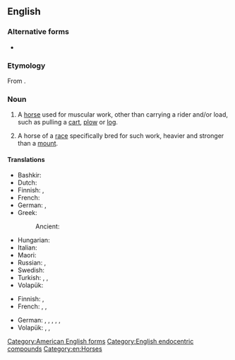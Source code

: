 ==English==
{{wikipedia}}

===Alternative forms===
* {{alt|en|draught horse||British spelling}}

===Etymology===
From {{compound|en|draft|pos1=itself from to [[draw]]|horse}}.

===Noun===
{{en-noun}}

# {{lb|en|American spelling}} A [[horse]] used for muscular work, other than carrying a rider and/or load, such as pulling a [[cart]], [[plow]] or [[log]].
# A horse of a [[race]] specifically bred for such work, heavier and stronger than a [[mount]].

====Translations====
{{trans-top|horse used for muscular work}}
* Bashkir: {{t|ba|[[екке]] [[ат]]}}
* Dutch: {{t+|nl|trekpaard|n}}
* Finnish: {{t|fi|työhevonen}}, {{t|fi|kylmäverihevonen}}
* French: {{t+|fr|cheval de trait|m}}
* German: {{t+|de|Zugpferd|n}}, {{t|de|Arbeitspferd|n}}
* Greek:
*: Ancient: {{t|grc|ζύγιος|m}}
{{trans-mid}}
* Hungarian: {{t+|hu|igásló}}
* Italian: {{t|it|cavallo da tiro|m}}
* Maori: {{t|mi|hōiho tarāwhe}}
* Russian: {{t|ru|тя́гловая ло́шадь|f}}, {{t+|ru|ломова́я ло́шадь|f}}
* Swedish: {{t|sv|draghäst|c}}
* Turkish: {{t+|tr|beygir}}, {{t+|tr|koşum atı}}, {{t|tr|yük beygiri}}
* Volapük: {{t|vo|halajevod}}
{{trans-bottom}}

{{trans-top|horse of a race specifically bred for such work}}
* Finnish: {{t|fi|työhevonen}}, {{t|fi|kylmäverihevonen}}
* French: {{t+|fr|cheval de trait|m}}, {{t|fr|étalon de trait|m}} {{q|male}}, {{t|fr|jument de trait|f}} {{q|female}}
{{trans-mid}}
* German: {{t+|de|Zugpferd|n}}, {{t|de|Zughengst|m}} {{q|male}}, {{t|de|Zugstute|f}} {{q|female}}, {{t|de|Arbeitspferd|n}}, {{t|de|Arbeitshengst|m}}, {{t|de|Arbeitsstute|f}}
* Volapük: {{t|vo|halajevod}}, {{t|vo|halahijevod}} {{q|male}}, {{t|vo|halajijevod}} {{q|female}}
{{trans-bottom}}

[[Category:American English forms]]

[[Category:English endocentric compounds]]
[[Category:en:Horses]]